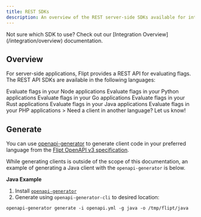 ```yaml
---
title: REST SDKs
description: An overview of the REST server-side SDKs available for integrating with Flipt.
---
```


<Info>
  Not sure which SDK to use? Check out our [Integration
  Overview](/integration/overview) documentation.
</Info>

## Overview

For server-side applications, Flipt provides a REST API for evaluating flags. The REST API SDKs are available in the following languages:

<CardGroup cols={2}>
  <Card
    title="Node/TypeScript"
    href="https://github.com/flipt-io/flipt-server-sdks/tree/main/flipt-node"
    icon="node"
    color="#68a063"
  >
    Evaluate flags in your Node applications
  </Card>
  <Card
    href="https://github.com/flipt-io/flipt-server-sdks/tree/main/flipt-python"
    title="Python"
    icon="python"
    color="#4c8abe"
  >
    Evaluate flags in your Python applications
  </Card>
  <Card
    href="https://github.com/flipt-io/flipt/tree/main/sdk/go"
    title="Go"
    icon="golang"
    color="#00add8"
  >
    Evaluate flags in your Go applications
  </Card>
  <Card
    href="https://github.com/flipt-io/flipt-server-sdks/tree/main/flipt-rust"
    title="Rust"
    icon="rust"
    color="#cd412b"
  >
    Evaluate flags in your Rust applications
  </Card>
  <Card
    href="https://github.com/flipt-io/flipt-server-sdks/tree/main/flipt-java"
    title="Java"
    icon="java"
    color="#e41f23"
  >
    Evaluate flags in your Java applications
  </Card>
  <Card
    href="https://github.com/flipt-io/flipt-server-sdks/tree/main/flipt-php"
    title="PHP"
    icon="php"
    color="#4c8abe"
  >
    Evaluate flags in your PHP applications
  </Card>
  <Card
    href="https://github.com/flipt-io/flipt-server-sdks/issues/new"
    title="Request a Client"
    icon="github"
    color="#000000"
  >
    > Need a client in another language? Let us know!
  </Card>
</CardGroup>

## Generate

You can use [openapi-generator](https://openapi-generator.tech/) to generate client code in your preferred language from the [Flipt OpenAPI v3 specification](https://github.com/flipt-io/flipt-openapi).

While generating clients is outside of the scope of this documentation, an example of generating a Java client with the `openapi-generator` is below.

**Java Example**

1. Install [`openapi-generator`](https://openapi-generator.tech/docs/installation)
2. Generate using `openapi-generator-cli` to desired location:

```
openapi-generator generate -i openapi.yml -g java -o /tmp/flipt/java
```
